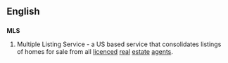 ==English==

==={{initialism}}===
'''MLS'''
#Multiple Listing Service - a US based service that consolidates listings of homes for sale from all [[licence]]d [[real]] [[estate]] [[agents]].